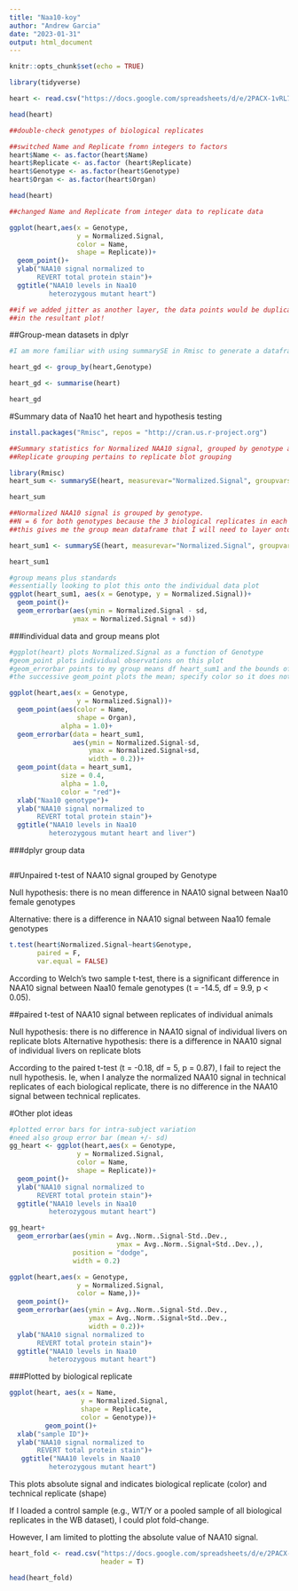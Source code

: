 ```yaml
---
title: "Naa10-koy"
author: "Andrew Garcia"
date: "2023-01-31"
output: html_document
---
```


```r
knitr::opts_chunk$set(echo = TRUE)
```

```r
library(tidyverse)

heart <- read.csv("https://docs.google.com/spreadsheets/d/e/2PACX-1vRL7DxP9iAmk45qq_UyZQTG7nRE5qi2VIBQ3Ln4gY2tIBLUNiNmFdT1QkoAxlOORA/pub?gid=1850069092&single=true&output=csv", header = T)


```

```r
head(heart)

##double-check genotypes of biological replicates
```


```r
##switched Name and Replicate fromn integers to factors
heart$Name <- as.factor(heart$Name)
heart$Replicate <- as.factor (heart$Replicate)
heart$Genotype <- as.factor(heart$Genotype)
heart$Organ <- as.factor(heart$Organ)

head(heart)

##changed Name and Replicate from integer data to replicate data
```
```r
ggplot(heart,aes(x = Genotype,
                 y = Normalized.Signal,
                 color = Name,
                 shape = Replicate))+
  geom_point()+
  ylab("NAA10 signal normalized to
       REVERT total protein stain")+
  ggtitle("NAA10 levels in Naa10
          heterozygous mutant heart")

##if we added jitter as another layer, the data points would be duplicated
##in the resultant plot!
```




##Group-mean datasets in dplyr
```r
#I am more familiar with using summarySE in Rmisc to generate a dataframe that contains group means

heart_gd <- group_by(heart,Genotype)

heart_gd <- summarise(heart)

heart_gd
```


#Summary data of Naa10 het heart and hypothesis testing
```r

install.packages("Rmisc", repos = "http://cran.us.r-project.org")

```

```r
##Summary statistics for Normalized NAA10 signal, grouped by genotype and technical replicate
##Replicate grouping pertains to replicate blot grouping

library(Rmisc)
heart_sum <- summarySE(heart, measurevar="Normalized.Signal", groupvars=c("Genotype","Replicate"))

heart_sum
```



```r
##Normalized NAA10 signal is grouped by genotype.
##N = 6 for both genotypes because the 3 biological replicates in each genotype were assayed twice
##this gives me the group mean dataframe that I will need to layer onto the plot of individual observartions

heart_sum1 <- summarySE(heart, measurevar="Normalized.Signal", groupvars=c("Genotype"))

heart_sum1
```

```r
#group means plus standards
#essentially looking to plot this onto the individual data plot
ggplot(heart_sum1, aes(x = Genotype, y = Normalized.Signal))+
  geom_point()+
  geom_errorbar(aes(ymin = Normalized.Signal - sd,
                ymax = Normalized.Signal + sd))
```

###individual data and group means plot
```r
#ggplot(heart) plots Normalized.Signal as a function of Genotype
#geom_point plots individual observations on this plot
#geom_errorbar points to my group means df heart_sum1 and the bounds of the mean+/- standard error bar
#the successive geom_point plots the mean; specify color so it does not conflict with the color call in the first geom_point

ggplot(heart,aes(x = Genotype,
                 y = Normalized.Signal))+
  geom_point(aes(color = Name,
                 shape = Organ),
             alpha = 1.0)+
  geom_errorbar(data = heart_sum1,
                aes(ymin = Normalized.Signal-sd,
                    ymax = Normalized.Signal+sd,
                    width = 0.2))+
  geom_point(data = heart_sum1,
             size = 0.4,
             alpha = 1.0,
             color = "red")+
  xlab("Naa10 genotype")+
  ylab("NAA10 signal normalized to
       REVERT total protein stain")+
  ggtitle("NAA10 levels in Naa10
          heterozygous mutant heart and liver")
```





###dplyr group data
```r

```



##Unpaired t-test of NAA10 signal grouped by Genotype

Null hypothesis: there is no mean difference in NAA10 signal between Naa10 female
genotypes

Alternative: there is a difference in NAA10 signal between Naa10 female genotypes
```r
t.test(heart$Normalized.Signal~heart$Genotype,
       paired = F,
       var.equal = FALSE)
```


According to Welch's two sample t-test, there is a significant difference in
NAA10 signal between Naa10 female genotypes (t = -14.5, df = 9.9, p < 0.05).


##paired t-test of NAA10 signal between replicates of individual animals

Null hypothesis: there is no difference in NAA10 signal of individual livers on replicate blots
Alternative hypothesis: there is a difference in NAA10 signal of individual livers on replicate blots

According to the paired t-test (t = -0.18, df = 5, p = 0.87),
I fail to reject the null hypothesis. Ie, when I analyze the normalized NAA10 signal
in technical replicates of each biological replicate, there is no difference in the
NAA10 signal between technical replicates.

#Other plot ideas
```r
#plotted error bars for intra-subject variation
#need also group error bar (mean +/- sd)
gg_heart <- ggplot(heart,aes(x = Genotype,
                 y = Normalized.Signal,
                 color = Name,
                 shape = Replicate))+
  geom_point()+
  ylab("NAA10 signal normalized to
       REVERT total protein stain")+
  ggtitle("NAA10 levels in Naa10
          heterozygous mutant heart")

gg_heart+
  geom_errorbar(aes(ymin = Avg..Norm..Signal-Std..Dev.,
                           ymax = Avg..Norm..Signal+Std..Dev.,),
                position = "dodge",
                width = 0.2)

```

```r
ggplot(heart,aes(x = Genotype,
                 y = Normalized.Signal,
                 color = Name,))+
  geom_point()+
  geom_errorbar(aes(ymin = Avg..Norm..Signal-Std..Dev.,
                    ymax = Avg..Norm..Signal+Std..Dev.,
                    width = 0.2))+
  ylab("NAA10 signal normalized to
       REVERT total protein stain")+
  ggtitle("NAA10 levels in Naa10
          heterozygous mutant heart")
```


###Plotted by biological replicate
```r
ggplot(heart, aes(x = Name,
                  y = Normalized.Signal,
                  shape = Replicate,
                  color = Genotype))+
         geom_point()+
  xlab("sample ID")+
  ylab("NAA10 signal normalized to
       REVERT total protein stain")+
   ggtitle("NAA10 levels in Naa10
          heterozygous mutant heart")

```




This plots absolute signal and indicates biological replicate (color) and
technical replicate (shape)

If I loaded a control sample (e.g., WT/Y or a pooled sample of all
biological replicates in the WB dataset),
I could plot fold-change.

However, I am limited to plotting the absolute value of NAA10 signal.
```r
heart_fold <- read.csv("https://docs.google.com/spreadsheets/d/e/2PACX-1vQ6Zsk-kGVqB3DlzX_VtZE5cRNqqM5NX5rfdp5t1kuEkH6PAKf76ozEFmqklqKIFZqWvjzcx_mOV5K6/pub?gid=194880494&single=true&output=csv",
                       header = T)

head(heart_fold)
```